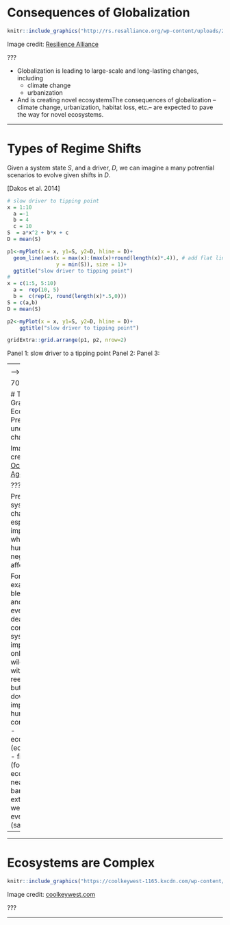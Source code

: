# Consequences of Globalization

```r
knitr::include_graphics("http://rs.resalliance.org/wp-content/uploads/2010/01/2_tuesday.jpg")
```

Image credit: [Resilience Alliance](http://rs.resalliance.org/tag/adaptive-governance/)

???

- Globalization is leading to large-scale and long-lasting changes, including
    - climate change
    - urbanization
- And is creating novel ecosystemsThe consequences of globalization -- climate change, urbanization, habitat loss, etc.-- are expected to pave the way for novel ecosystems.

---

# Types of Regime Shifts  <!-- type plots -->


Given a system state $S$, and a driver, $D$, we can imagine a many potrential scenarios to evolve given shifts in $D$. 


[Dakos et al. 2014]


```r
# slow driver to tipping point
x = 1:10
  a =-1
  b = 4
  c = 10
S  = a*x^2 + b*x + c
D = mean(S)

p1<-myPlot(x = x, y1=S, y2=D, hline = D)+ 
  geom_line(aes(x = max(x):(max(x)+round(length(x)*.4)), # add flat line to end  
                y = min(S)), size = 1)+
  ggtitle("slow driver to tipping point")
# 
x = c(1:5, 5:10)
  a =  rep(10, 5)
  b =  c(rep(2, round(length(x)*.5,0)))
S = c(a,b)
D = mean(S)      

p2<-myPlot(x = x, y1=S, y2=D, hline = D)+
    ggtitle("slow driver to tipping point")

gridExtra::grid.arrange(p1, p2, nrow=2)
```

Panel 1: slow driver to a tipping point
Panel 2:
Panel 3: 

<!-- Characteristics  -->
<!-- 1. at least two 'stable' states, stable of ecologically relevant time scale -->
<!-- 2. states are reinforce through some negative feedback -->
<!-- 3.  -->


---
<!-- ############ PART I: BACKGROUND ############-->

<!-- # Ecosystems are Complex <!-- reef pic --> -->

<!-- ```{r, echo=FALSE, out.width="100%"} -->
<!-- knitr::include_graphics("https://www.australiangeographic.com.au/wp-content/uploads/2018/06/great-barrier-reef-hardy.jpg") -->
<!-- ``` -->
<!-- Great Barrier Reef (Australia)   -->
<!-- Image credit: [Australia Geographic](https://www.australiangeographic.com.au) -->
70


# The Holy Grail of Ecology <!-- 2 - dying reef pic-->
### Predicting undesirable change   
```r
knitr::include_graphics("https://static1.squarespace.com/static/5a5906400abd0406785519dd/t/5b7b180a6d2a7356c60f4ec4/1534793794260/IYORBank_BeforeAndAfter_TheOceanAgency_07.jpg")
```

Image credit: [The Ocean Agency](https://static1.squarespace.com/static/5a5906400abd0406785519dd/t/5b7b180a6d2a7356c60f4ec4/1534793794260/IYORBank_BeforeAndAfter_TheOceanAgency_07.jpg)

???

Predicting systemic change is especially important when humans are negatively affected.

For example,  the bleaching and eventual death of this coral reef system impacts not only the wildlife within the reef system, but also has downstream impacts on human communities 
 - ecotourism (economy)
 - fisheries (food and economy)
 - nearshore barrier from extreme weather events (safety)

---
---

# Ecosystems are Complex  <!-- turtle reef pic-->

```r
knitr::include_graphics("https://coolkeywest-1165.kxcdn.com/wp-content/uploads/2014/05/reef.jpg")
```
Image credit: [coolkeywest.com](https://coolkeywest-1165.kxcdn.com/wp-content/uploads/2014/05/reef.jpg)

???

---

